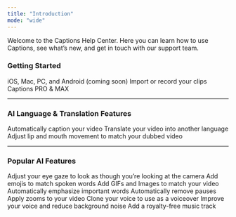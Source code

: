 ```yaml
---
title: "Introduction"
mode: "wide"
---
```


Welcome to the Captions Help Center. Here you can learn how to use Captions, see what’s new, and get in touch with our support team.

### **Getting Started**

<CardGroup cols={3}>
  <Card title="Get the App" icon="laptop-mobile" href="/documentation/start-guide/get-the-app/ios">
    iOS, Mac, PC, and Android (coming soon)
  </Card>
  <Card title="Create your first project" icon="video-plus" href="/documentation/start-guide/create-a-project/import">
    Import or record your clips
  </Card>
  <Card title="Subscriptions" icon="users-rectangle" href="/documentation/start-guide/subscriptions">
    Captions PRO & MAX
  </Card>
</CardGroup>

---

### **AI Language & Translation Features**

<CardGroup cols={3}>
  <Card title="Captions" icon="closed-captioning" href="/documentation/captions/add-captions">
    Automatically caption your video
  </Card>
  <Card title="Dubbing" icon="microphone-lines" href="/documentation/translation-and-dubbing/dubbing">
    Translate your video into another language
  </Card>
  <Card title="Lipdub" icon="lips" href="/documentation/translation-and-dubbing/lipdub">
    Adjust lip and mouth movement to match your dubbed video
  </Card>
</CardGroup>

---

### **Popular AI Features**

<CardGroup cols={3}>
  <Card title="Eye Contact" icon="eye" href="/documentation/visual-editing/eye-contact-ai">
    Adjust your eye gaze to look as though you’re looking at the camera
  </Card>
  <Card title="Emojis" icon="icons" href="/documentation/captions/word-effects#emojis">
    Add emojis to match spoken words
  </Card>
  <Card title="Media" icon="photo-film" href="/documentation/visual-editing/media">
    Add GIFs and Images to match your video
  </Card>
  <Card title="Emphasis" icon="sparkle" href="/documentation/captions/word-effects#emphasize">
    Automatically emphasize important words
  </Card>
  <Card title="Trim" icon="scissors" href="/documentation/timeline-editing/ai-trim">
    Automatically remove pauses
  </Card>
  <Card title="Zoom" icon="magnifying-glass" href="/documentation/visual-editing/zoom-ai">
    Apply zooms to your video
  </Card>
  <Card title="AI Voiceover" icon="circle-microphone-lines" href="/documentation/audio-editing/voiceover-ai">
    Clone your voice to use as a voiceover
  </Card>
  <Card title="Enhance Audio" icon="waveform-lines" href="/documentation/audio-editing/enhance">
    Improve your voice and reduce background noise
  </Card>
  <Card title="Music" icon="music" href="/documentation/audio-editing/music-ai">
    Add a royalty-free music track
  </Card>
</CardGroup>